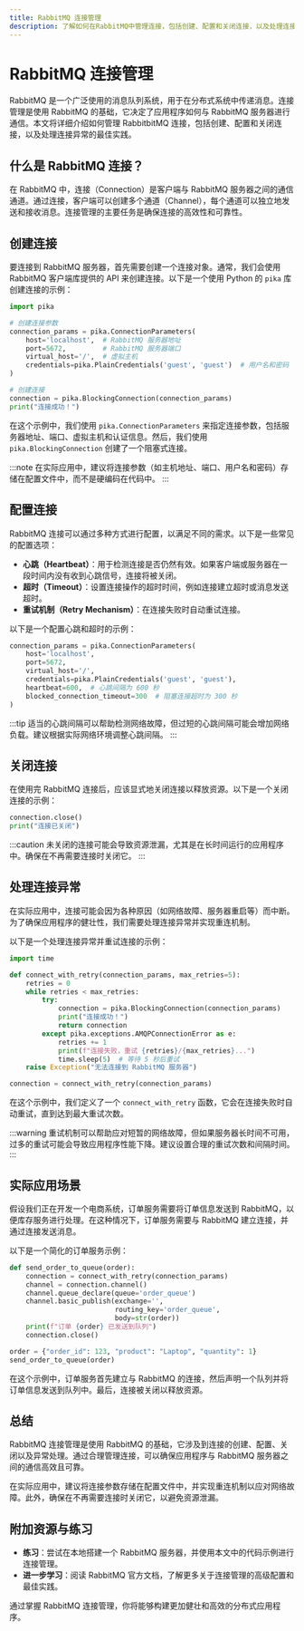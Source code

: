 ```yaml
---
title: RabbitMQ 连接管理
description: 了解如何在RabbitMQ中管理连接，包括创建、配置和关闭连接，以及处理连接异常的最佳实践。
---
```


# RabbitMQ 连接管理

RabbitMQ 是一个广泛使用的消息队列系统，用于在分布式系统中传递消息。连接管理是使用 RabbitMQ 的基础，它决定了应用程序如何与 RabbitMQ 服务器进行通信。本文将详细介绍如何管理 RabbitbitMQ 连接，包括创建、配置和关闭连接，以及处理连接异常的最佳实践。

## 什么是 RabbitMQ 连接？

在 RabbitMQ 中，连接（Connection）是客户端与 RabbitMQ 服务器之间的通信通道。通过连接，客户端可以创建多个通道（Channel），每个通道可以独立地发送和接收消息。连接管理的主要任务是确保连接的高效性和可靠性。

## 创建连接

要连接到 RabbitMQ 服务器，首先需要创建一个连接对象。通常，我们会使用 RabbitMQ 客户端库提供的 API 来创建连接。以下是一个使用 Python 的 `pika` 库创建连接的示例：

```python
import pika

# 创建连接参数
connection_params = pika.ConnectionParameters(
    host='localhost',  # RabbitMQ 服务器地址
    port=5672,         # RabbitMQ 服务器端口
    virtual_host='/',  # 虚拟主机
    credentials=pika.PlainCredentials('guest', 'guest')  # 用户名和密码
)

# 创建连接
connection = pika.BlockingConnection(connection_params)
print("连接成功！")
```

在这个示例中，我们使用 `pika.ConnectionParameters` 来指定连接参数，包括服务器地址、端口、虚拟主机和认证信息。然后，我们使用 `pika.BlockingConnection` 创建了一个阻塞式连接。

:::note
在实际应用中，建议将连接参数（如主机地址、端口、用户名和密码）存储在配置文件中，而不是硬编码在代码中。
:::

## 配置连接

RabbitMQ 连接可以通过多种方式进行配置，以满足不同的需求。以下是一些常见的配置选项：

- **心跳（Heartbeat）**：用于检测连接是否仍然有效。如果客户端或服务器在一段时间内没有收到心跳信号，连接将被关闭。
- **超时（Timeout）**：设置连接操作的超时时间，例如连接建立超时或消息发送超时。
- **重试机制（Retry Mechanism）**：在连接失败时自动重试连接。

以下是一个配置心跳和超时的示例：

```python
connection_params = pika.ConnectionParameters(
    host='localhost',
    port=5672,
    virtual_host='/',
    credentials=pika.PlainCredentials('guest', 'guest'),
    heartbeat=600,  # 心跳间隔为 600 秒
    blocked_connection_timeout=300  # 阻塞连接超时为 300 秒
)
```

:::tip
适当的心跳间隔可以帮助检测网络故障，但过短的心跳间隔可能会增加网络负载。建议根据实际网络环境调整心跳间隔。
:::

## 关闭连接

在使用完 RabbitMQ 连接后，应该显式地关闭连接以释放资源。以下是一个关闭连接的示例：

```python
connection.close()
print("连接已关闭")
```

:::caution
未关闭的连接可能会导致资源泄漏，尤其是在长时间运行的应用程序中。确保在不再需要连接时关闭它。
:::

## 处理连接异常

在实际应用中，连接可能会因为各种原因（如网络故障、服务器重启等）而中断。为了确保应用程序的健壮性，我们需要处理连接异常并实现重连机制。

以下是一个处理连接异常并重试连接的示例：

```python
import time

def connect_with_retry(connection_params, max_retries=5):
    retries = 0
    while retries < max_retries:
        try:
            connection = pika.BlockingConnection(connection_params)
            print("连接成功！")
            return connection
        except pika.exceptions.AMQPConnectionError as e:
            retries += 1
            print(f"连接失败，重试 {retries}/{max_retries}...")
            time.sleep(5)  # 等待 5 秒后重试
    raise Exception("无法连接到 RabbitMQ 服务器")

connection = connect_with_retry(connection_params)
```

在这个示例中，我们定义了一个 `connect_with_retry` 函数，它会在连接失败时自动重试，直到达到最大重试次数。

:::warning
重试机制可以帮助应对短暂的网络故障，但如果服务器长时间不可用，过多的重试可能会导致应用程序性能下降。建议设置合理的重试次数和间隔时间。
:::

## 实际应用场景

假设我们正在开发一个电商系统，订单服务需要将订单信息发送到 RabbitMQ，以便库存服务进行处理。在这种情况下，订单服务需要与 RabbitMQ 建立连接，并通过连接发送消息。

以下是一个简化的订单服务示例：

```python
def send_order_to_queue(order):
    connection = connect_with_retry(connection_params)
    channel = connection.channel()
    channel.queue_declare(queue='order_queue')
    channel.basic_publish(exchange='',
                          routing_key='order_queue',
                          body=str(order))
    print(f"订单 {order} 已发送到队列")
    connection.close()

order = {"order_id": 123, "product": "Laptop", "quantity": 1}
send_order_to_queue(order)
```

在这个示例中，订单服务首先建立与 RabbitMQ 的连接，然后声明一个队列并将订单信息发送到队列中。最后，连接被关闭以释放资源。

## 总结

RabbitMQ 连接管理是使用 RabbitMQ 的基础，它涉及到连接的创建、配置、关闭以及异常处理。通过合理管理连接，可以确保应用程序与 RabbitMQ 服务器之间的通信高效且可靠。

在实际应用中，建议将连接参数存储在配置文件中，并实现重连机制以应对网络故障。此外，确保在不再需要连接时关闭它，以避免资源泄漏。

## 附加资源与练习

- **练习**：尝试在本地搭建一个 RabbitMQ 服务器，并使用本文中的代码示例进行连接管理。
- **进一步学习**：阅读 RabbitMQ 官方文档，了解更多关于连接管理的高级配置和最佳实践。

通过掌握 RabbitMQ 连接管理，你将能够构建更加健壮和高效的分布式应用程序。